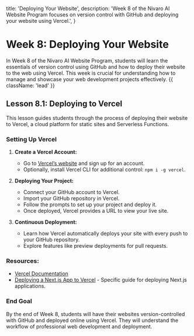   title: 'Deploying Your Website',
  description:
    'Week 8 of the Nivaro AI Website Program focuses on version control with GitHub and deploying your website using Vercel.',
}

# Week 8: Deploying Your Website

In Week 8 of the Nivaro AI Website Program, students will learn the essentials of version control using GitHub and how to deploy their website to the web using Vercel. This week is crucial for understanding how to manage and showcase your web development projects effectively. {{ className: 'lead' }}

## Lesson 8.1: Deploying to Vercel

This lesson guides students through the process of deploying their website to Vercel, a cloud platform for static sites and Serverless Functions.

### Setting Up Vercel

1. **Create a Vercel Account:**

   - Go to [Vercel’s website](https://vercel.com/) and sign up for an account.
   - Optionally, install Vercel CLI for additional control: `npm i -g vercel`.

2. **Deploying Your Project:**

   - Connect your GitHub account to Vercel.
   - Import your GitHub repository in Vercel.
   - Follow the prompts to set up your project and deploy it.
   - Once deployed, Vercel provides a URL to view your live site.

3. **Continuous Deployment:**
   - Learn how Vercel automatically deploys your site with every push to your GitHub repository.
   - Explore features like preview deployments for pull requests.

### Resources:

- [Vercel Documentation](https://vercel.com/docs)
- [Deploying a Next.js App to Vercel](https://nextjs.org/docs/deployment) - Specific guide for deploying Next.js applications.

### End Goal

By the end of Week 8, students will have their websites version-controlled with GitHub and deployed online using Vercel. They will understand the workflow of professional web development and deployment.
